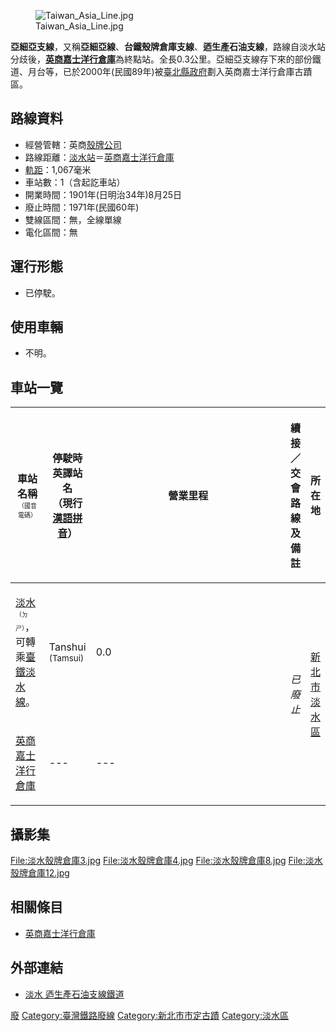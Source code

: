 {{noteTA
|G1=長度單位
}}
{{Infobox rail system-route
|rail_name=亞細亞支線
|name_bgcolor=
|banner_color=blue
|sec_banner_color=
|third_banner_color=
|logo_filename=
|image_width=
|logo_bgcolor=
|logo_note=
|code_name=
|locale={{TWN}}
|service_type=貨運
|begin_operation=1901年(日明治34年)8月25日
|end_operation=1971年(民國60年)
|operation_note=
|system_length=0.3 [[公里|公里]]
|length_in_operation=
|total_length=
|line_title=路線
|lines=
|stations=1（含起訖車站）
|route_title=路線
|main_route=[[淡水站|淡水站]]＝[[英商嘉士洋行倉庫|英商嘉士洋行倉庫]]
|secondary_route=
|branch_route=
|main_stations=
|ridership=
|fleet_size=
|track_gauge=1,067 毫米（[[軌距|窄軌]]）
|operator=英商殼牌公司
|franchise=
|hq=
|key_person=
|website=
|route_map=
|}}
[[File:Taiwan_Asia_Line.jpg|thumb]]

'''亞細亞支線'''，又稱'''亞細亞線'''、'''台鐵殼牌倉庫支線'''、'''迺生產石油支線'''，路線自淡水站分歧後，'''[[英商嘉士洋行倉庫|英商嘉士洋行倉庫]]'''為終點站。全長0.3公里。亞細亞支線存下來的部份鐵道、月台等，已於2000年(民國89年)被[[臺北縣政府|臺北縣政府]]劃入英商嘉士洋行倉庫古蹟區。

== 路線資料 ==
*經營管轄：英商[[殼牌公司|殼牌公司]]
*路線距離：[[淡水站|淡水站]]＝[[英商嘉士洋行倉庫|英商嘉士洋行倉庫]]
*[[軌距|軌距]]：1,067毫米
*車站數：1（含起訖車站）
*開業時間：1901年(日明治34年)8月25日
*廢止時間：1971年(民國60年)
*雙線區間：無，全線單線 
*電化區間：無

== 運行形態 ==
* 已停駛。

== 使用車輛 ==
* 不明。

== 車站一覽 ==
{|border="1" class="wikitable"
|-align=center
!width=11%|車站名稱<br><font size="-2"><span style="font-weight: 400">（國音電碼）</span></font>
!width=12%|停駛時英譯站名<br>（現行[[漢語拼音|漢語拼音]]）
!width=9%|營業里程
!width=20%|續接／交會路線及備註
!width=15%|所在地
|-align=center
|[[淡水站|淡水]]<font size="-2"><span style="font-weight: 400">（ㄉㄕ）</span></font>，可轉乘[[臺鐵淡水線|臺鐵淡水線]]。
|Tanshui<br><small>(Tamsui)</small>
|0.0
|rowspan=2|''已廢止''
|rowspan=2|[[新北市|新北市]] [[淡水區|淡水區]]
|-align=center
|[[英商嘉士洋行倉庫|英商嘉士洋行倉庫]]
|<nowiki>---</nowiki>
|<nowiki>---</nowiki>
|}

== 攝影集 ==
<gallery>
File:淡水殼牌倉庫3.jpg
File:淡水殼牌倉庫4.jpg
File:淡水殼牌倉庫8.jpg
File:淡水殼牌倉庫12.jpg
</gallery>

== 相關條目 ==
* [[英商嘉士洋行倉庫|英商嘉士洋行倉庫]]

== 外部連結 ==
{{Commonscat|TRA Asia Branch Line}}
*[http://il.youtube.com/watch?gl=US&v=Og5PsATElnQ 淡水 迺生產石油支線鐵道]
{{臺灣鐵路}}
[[Category:新北鐵路|廢]]
[[Category:臺灣鐵路廢線|Category:臺灣鐵路廢線]]
[[Category:新北市市定古蹟|Category:新北市市定古蹟]]
[[Category:淡水區|Category:淡水區]]